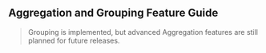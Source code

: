
<Head>
  <title>
    Material React Table Docs - Aggregation and Grouping Feature Guide
  </title>
  <meta
    name="description"
    content="How to use and customize the aggregation and grouping features of Material React Table"
  />
</Head>

## Aggregation and Grouping Feature Guide

> Grouping is implemented, but advanced Aggregation features are still planned for future releases.
